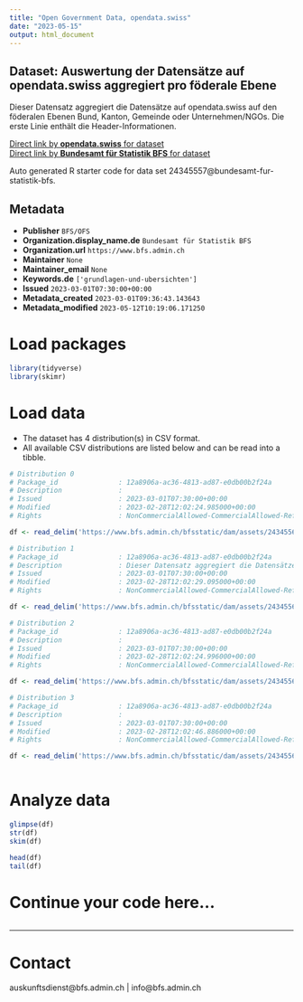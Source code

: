 ```yaml
---
title: "Open Government Data, opendata.swiss"
date: "2023-05-15"
output: html_document
---
```


## Dataset: Auswertung der Datensätze auf opendata.swiss aggregiert pro föderale Ebene

Dieser Datensatz aggregiert die Datensätze auf opendata.swiss auf den föderalen Ebenen Bund, Kanton, Gemeinde oder Unternehmen/NGOs. Die erste Linie enthält die Header-Informationen.

[Direct link by **opendata.swiss** for dataset](https://opendata.swiss/de/dataset/auswertung-der-datensatze-auf-opendata-swiss-aggregiert-pro-foderale-ebene)<br>
[Direct link by **Bundesamt für Statistik BFS** for dataset](https://www.bfs.admin.ch/asset/de/ts-d-00.02-OGD-04)

Auto generated R starter code for data set 24345557@bundesamt-fur-statistik-bfs.

## Metadata

- **Publisher** `BFS/OFS`
- **Organization.display_name.de** `Bundesamt für Statistik BFS`
- **Organization.url** `https://www.bfs.admin.ch`
- **Maintainer** `None`
- **Maintainer_email** `None`
- **Keywords.de** `['grundlagen-und-ubersichten']`
- **Issued** `2023-03-01T07:30:00+00:00`
- **Metadata_created** `2023-03-01T09:36:43.143643`
- **Metadata_modified** `2023-05-12T10:19:06.171250`


# Load packages

```r

library(tidyverse)
library(skimr)

```

# Load data

-   The dataset has 4 distribution(s) in CSV format.
-   All available CSV distributions are listed below and can be read into a tibble.

```r

# Distribution 0
# Package_id               : 12a8906a-ac36-4813-ad87-e0db00b2f24a
# Description              : 
# Issued                   : 2023-03-01T07:30:00+00:00
# Modified                 : 2023-02-28T12:02:24.985000+00:00
# Rights                   : NonCommercialAllowed-CommercialAllowed-ReferenceNotRequired

df <- read_delim('https://www.bfs.admin.ch/bfsstatic/dam/assets/24345564/master')

# Distribution 1
# Package_id               : 12a8906a-ac36-4813-ad87-e0db00b2f24a
# Description              : Dieser Datensatz aggregiert die Datensätze auf opendata.swiss auf den föderalen Ebenen Bund, Kanton, Gemeinde oder Unternehmen/NGOs. Die erste Linie enthält die Header-Informationen.
# Issued                   : 2023-03-01T07:30:00+00:00
# Modified                 : 2023-02-28T12:02:29.095000+00:00
# Rights                   : NonCommercialAllowed-CommercialAllowed-ReferenceNotRequired

df <- read_delim('https://www.bfs.admin.ch/bfsstatic/dam/assets/24345562/master')

# Distribution 2
# Package_id               : 12a8906a-ac36-4813-ad87-e0db00b2f24a
# Description              : 
# Issued                   : 2023-03-01T07:30:00+00:00
# Modified                 : 2023-02-28T12:02:24.996000+00:00
# Rights                   : NonCommercialAllowed-CommercialAllowed-ReferenceNotRequired

df <- read_delim('https://www.bfs.admin.ch/bfsstatic/dam/assets/24345566/master')

# Distribution 3
# Package_id               : 12a8906a-ac36-4813-ad87-e0db00b2f24a
# Description              : 
# Issued                   : 2023-03-01T07:30:00+00:00
# Modified                 : 2023-02-28T12:02:46.886000+00:00
# Rights                   : NonCommercialAllowed-CommercialAllowed-ReferenceNotRequired

df <- read_delim('https://www.bfs.admin.ch/bfsstatic/dam/assets/24345568/master')



```

# Analyze data

```r

glimpse(df)
str(df)
skim(df)

head(df)
tail(df)

```

# Continue your code here...

```r

```

------------------------------------------------------------------------

# Contact

auskunftsdienst@bfs.admin.ch | info@bfs.admin.ch
